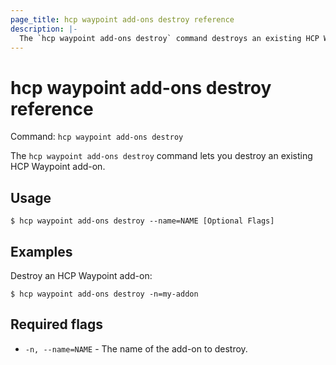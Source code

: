 ```yaml
---
page_title: hcp waypoint add-ons destroy reference
description: |-
  The `hcp waypoint add-ons destroy` command destroys an existing HCP Waypoint add-on.
---
```


# hcp waypoint add-ons destroy reference

Command: `hcp waypoint add-ons destroy` 

The `hcp waypoint add-ons destroy` command lets you destroy an existing HCP
Waypoint add-on.

## Usage

```shell-session
$ hcp waypoint add-ons destroy --name=NAME [Optional Flags]
```

## Examples

Destroy an HCP Waypoint add-on:

```shell-session
$ hcp waypoint add-ons destroy -n=my-addon
```

## Required flags

- `-n, --name=NAME` - The name of the add-on to destroy.

